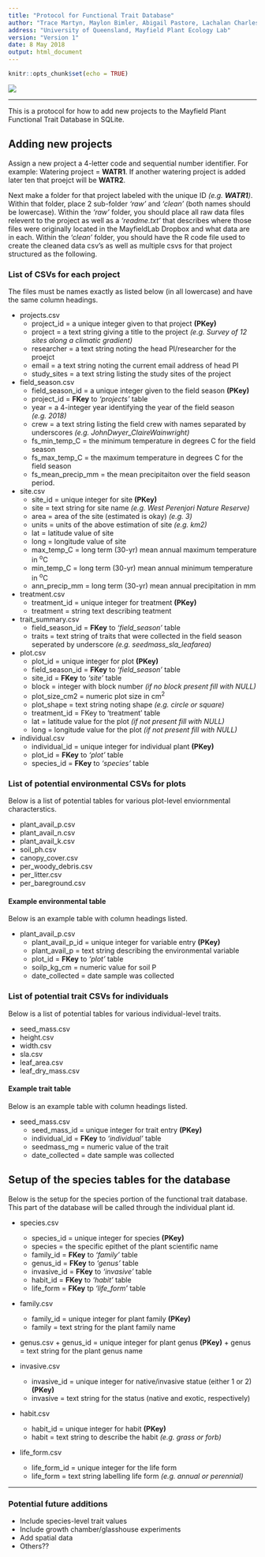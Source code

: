 ---
title: "Protocol for Functional Trait Database"
author: "Trace Martyn, Maylon Bimler, Abigail Pastore, Lachalan Charles, Isaac Towers, Cath Bowler"
address: "University of Queensland, Mayfield Plant Ecology Lab"
version: "Version 1"
date: 8 May 2018
output: html_document
---

```{r setup, include=FALSE}
knitr::opts_chunk$set(echo = TRUE)
```

![](FinalSchema.png)

***

This is a protocol for how to add new projects to the Mayfield Plant Functional Trait Database in SQLite.

## Adding new projects

Assign a new project a 4-letter code and sequential number identifier. For example: Watering project = **WATR1**. If another watering project is added later ten that proejct will be **WATR2**.

Next make a folder for that project labeled with the unique ID *(e.g. **WATR1**)*. Within that folder, place 2 sub-folder *'raw'* and *'clean'* (both names should be lowercase). Within the *'raw'* folder, you should place all raw data files relevent to the project	as well as a *'readme.txt'* that describes where those files were originally located	in the MayfieldLab Dropbox and what data are in each. Within the *'clean'* folder, you should have the R code file used to create the cleaned data csv's as well as multiple csvs for that project structured as the following.

### List of CSVs for each project

The files must be names exactly as listed below (in all lowercase) and have the same column headings.

* projects.csv
	+ project_id = a unique integer given to that project **(PKey)**
	+ project = a text string giving a title to the project *(e.g. Survey of 12 sites along a climatic gradient)*
	+ researcher = a text string noting the head PI/researcher for the proejct
	+ email = a text string noting the current email address of head PI
	+ study_sites = a text string listing the study sites of the project

* field_season.csv
	+ field_season_id = a unique integer given to the field season **(PKey)**
	+ project_id = **FKey** to *'projects'* table
	+ year = a 4-integer year identifying the year of the field season *(e.g. 2018)*
	+ crew = a text string listing the field crew with names separated by underscores *(e.g. JohnDwyer_ClaireWainwright)*
	+ fs_min_temp_C = the minimum temperature in degrees C for the field season
	+ fs_max_temp_C = the maximum temperature in degrees C for the field season 
	+ fs_mean_precip_mm = the mean precipitaiton over the field season period.

* site.csv
	+ site_id = unique integer for site **(PKey)**
	+ site = text string for site  name *(e.g. West Perenjori Nature Reserve)*
	+ area = area of the site (estimated is okay) *(e.g. 3)*
	+ units = units of the above estimation of site *(e.g. km2)*
	+ lat = latitude value of site
	+ long = longitude value of site
	+ max_temp_C = long term (30-yr) mean annual maximum temperature in ^o^C
	+ min_temp_C = long term (30-yr) mean annual minimum temperature in ^o^C
	+ ann_precip_mm = long term (30-yr) mean annual precipitation in mm

* treatment.csv
	+ treatment_id = unique integer for treatment **(PKey)**
	+ treatment = string text describing teatment

* trait_summary.csv
	+ field_season_id = **FKey** to *'field_season'* table
	+ traits = text string of traits that were collected in the field season seperated by underscore *(e.g. seedmass_sla_leafarea)*
* plot.csv
	+ plot_id = unique integer for plot **(PKey)**
	+ field_season_id = **FKey** to *'field_season'* table
	+ site_id = **FKey** to *'site'* table
	+ block = integer with block number *(if no block present fill with NULL)*
	+ plot_size_cm2 = numeric plot size in cm^2^
	+ plot_shape = text string noting shape *(e.g. circle or square)*
	+ treatment_id = FKey to 'treatment' table
	+ lat = latitude value for the plot *(if not present fill with NULL)*
	+ long = longitude value for the plot *(if not present fill with NULL)*

* individual.csv
	+ individual_id = unique integer for individual plant **(PKey)**
	+ plot_id = **FKey** to *'plot'* table
	+ species_id = **FKey** to *'species'* table

### List of potential environmental CSVs for plots

Below is a list of potential tables for various plot-level enviornmental characterstics.

* plant_avail_p.csv
* plant_avail_n.csv
* plant_avail_k.csv
* soil_ph.csv
* canopy_cover.csv
* per_woody_debris.csv
* per_litter.csv
* per_bareground.csv

#### Example environmental table
Below is an example table with column headings listed.

* plant_avail_p.csv
	+ plant_avail_p_id = unique integer for variable entry **(PKey)**
	+ plant_avail_p = text string describing the environmental variable
	+ plot_id = **FKey** to *'plot'* table
	+ soilp_kg_cm = numeric value for soil P
	+ date_collected = date sample was collected

### List of potential trait CSVs for individuals

Below is a list of potential tables for various individual-level traits.

* seed_mass.csv
* height.csv
* width.csv
* sla.csv
* leaf_area.csv
* leaf_dry_mass.csv

#### Example trait table
Below is an example table with column headings listed.

* seed_mass.csv
	+ seed_mass_id = unique integer for trait entry **(PKey)**
	+ individual_id = **FKey** to *'individual'* table
	+ seedmass_mg = numeric value of the trait
	+ date_collected = date sample was collected

## Setup of the species tables for the database

Below is the setup for the species portion of the functional trait database. This part of the database will be called through the individual plant id.

* species.csv
  	+ species_id = unique integer for species **(PKey)**
  	+ species = the specific epithet of the plant scientific name
  	+ family_id = **FKey** to *'family'* table
  	+ genus_id = **FKey** to *'genus'* table
  	+ invasive_id = **FKey** to *'invasive'* table
  	+ habit_id = **FKey** to *'habit'* table
  	+ life_form = **FKey** tp *'life_form'* table
 
* family.csv
  	+ family_id = unique integer for plant family **(PKey)**
  	+ family = text string for the plant family name

* genus.csv
 	  + genus_id = unique integer for plant genus **(PKey)**
 	  + genus = text string for the plant genus name

* invasive.csv
    + invasive_id = unique integer for native/invasive statue (either 1 or 2) **(PKey)**
    + invasive = text string for the status (native and exotic, respectively)
  
* habit.csv
    + habit_id = unique integer for habit **(PKey)**
    + habit = text string to describe the habit *(e.g. grass or forb)*

* life_form.csv
    + life_form_id = unique integer for the life form 
    + life_form = text string labelling life form *(e.g. annual or perennial)*
    
***
### Potential future additions
* Include species-level trait values
* Include growth chamber/glasshouse experiments
* Add spatial data
* Others??
